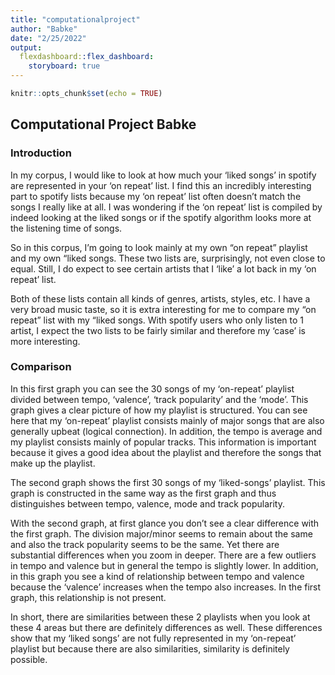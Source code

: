 ```yaml
---
title: "computationalproject"
author: "Babke"
date: "2/25/2022"
output: 
  flexdashboard::flex_dashboard:
    storyboard: true
---
```


```r
knitr::opts_chunk$set(echo = TRUE)
```

## Computational Project Babke

### Introduction
In my corpus, I would like to look at how much your 'liked songs' in spotify are represented in your 'on repeat' list. I find this an incredibly interesting part to spotify lists because my 'on repeat' list often doesn't match the songs I really like at all. I was wondering if the 'on repeat' list is compiled by indeed looking at the liked songs or if the spotify algorithm looks more at the listening time of songs.

So in this corpus, I'm going to look mainly at my own "on repeat" playlist and my own "liked songs. These two lists are, surprisingly, not even close to equal. Still, I do expect to see certain artists that I 'like' a lot back in my 'on repeat' list.

Both of these lists contain all kinds of genres, artists, styles, etc. I have a very broad music taste, so it is extra interesting for me to compare my "on repeat" list with my "liked songs. With spotify users who only listen to 1 artist, I expect the two lists to be fairly similar and therefore my 'case' is more interesting.


### Comparison

In this first graph you can see the 30 songs of my 'on-repeat' playlist divided between tempo, 'valence', 'track popularity' and the 'mode'. This graph gives a clear picture of how my playlist is structured. You can see here that my 'on-repeat' playlist consists mainly of major songs that are also generally upbeat (logical connection). In addition, the tempo is average and my playlist consists mainly of popular tracks. This information is important because it gives a good idea about the playlist and therefore the songs that make up the playlist.

The second graph shows the first 30 songs of my 'liked-songs' playlist. This graph is constructed in the same way as the first graph and thus distinguishes between tempo, valence, mode and track popularity.

With the second graph, at first glance you don't see a clear difference with the first graph. The division major/minor seems to remain about the same and also the track popularity seems to be the same. Yet there are substantial differences when you zoom in deeper. There are a few outliers in tempo and valence but in general the tempo is slightly lower. In addition, in this graph you see a kind of relationship between tempo and valence because the 'valence' increases when the tempo also increases. In the first graph, this relationship is not present.

In short, there are similarities between these 2 playlists when you look at these 4 areas but there are definitely differences as well. These differences show that my 'liked songs' are not fully represented in my 'on-repeat' playlist but because there are also similarities, similarity is definitely possible.


